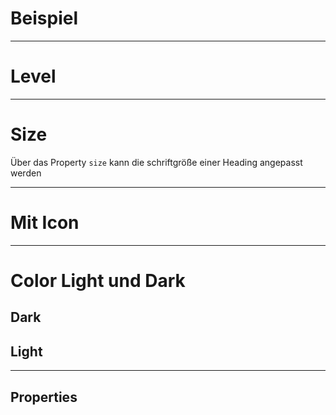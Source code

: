 # Beispiel

<LiveCodeEditor />

---

# Level

<LiveCodeEditor example="levels" editorCollapsed />

---

# Size

Über das Property `size` kann die schriftgröße einer Heading angepasst werden

<LiveCodeEditor example="size" editorCollapsed />

---

# Mit Icon

<LiveCodeEditor example="icon" editorCollapsed />

---

# Color Light und Dark

## Dark

<LiveCodeEditor example="dark" bgColor="light" editorCollapsed />

## Light

<LiveCodeEditor example="light" bgColor="dark" editorCollapsed />

---

## Properties

<PropertiesTables />
